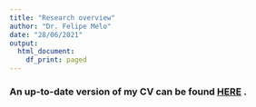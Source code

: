 ```yaml
---
title: "Research overview"
author: "Dr. Felipe Melo"
date: "28/06/2021"
output:
  html_document:
    df_print: paged
---
```



### An up-to-date version of my CV can be found [HERE](https://fplmelo.github.io/creaf/cv_felipe_eng.pdf) .

